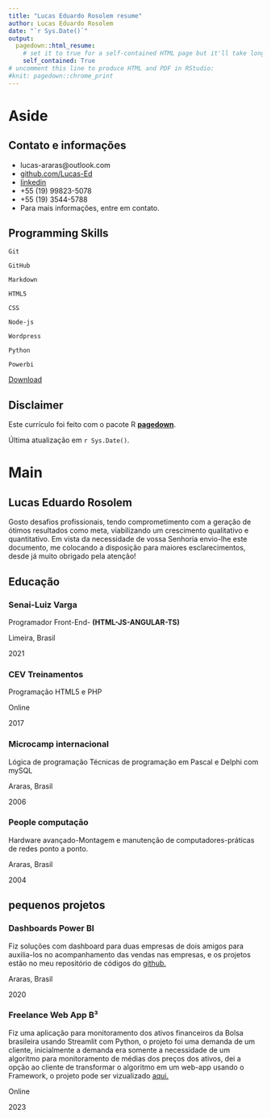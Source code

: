 ```yaml
---
title: "Lucas Eduardo Rosolem resume"
author: Lucas Eduardo Rosolem 
date: "`r Sys.Date()`"
output:
  pagedown::html_resume:
    # set it to true for a self-contained HTML page but it'll take longer to render
    self_contained: True
# uncomment this line to produce HTML and PDF in RStudio:
#knit: pagedown::chrome_print
---
```


Aside
================================================================================


<!--![Lijia Yu](https://avatars1.githubusercontent.com/u/895125?s=400&v=4){width=80%}-->


Contato e informações {#contact}
--------------------------------------------------------------------------------

- <i class="fa fa-envelope"></i> lucas-araras@outlook.com
- <i class="fa fa-github"></i> [github.com/Lucas-Ed](https://bit.ly/2HcqU7j)
- <i class="fab fa-linkedin-in"></i> [linkedin](https://bit.ly/3cxTFI3)
<!--- <i class="fa-solid fa-shop"></i> [Meu site.](https://bit.ly/3cxTFI3)-->
- <i class="fa fa-phone"></i> +55 (19) 99823-5078
- <i class="fa fa-phone"></i> +55 (19) 3544-5788
- Para mais informações, entre em contato.


Programming Skills {#skills}
--------------------------------------------------------------------------------
<!--https://fontawesome.com/-->

<i class="fas fa-code-branch"></i> `Git`

<i class="fab fa-github"></i> `GitHub`

<i class="fab fa-markdown"></i> `Markdown`

<i class="fab fa-html5"></i> `HTML5`

<i class="fab fa-css3-alt"></i> `CSS`

<i class="fa-brands fa-node"></i> `Node-js`

<i class="fab fa-wordpress"></i> `Wordpress`

<i class="fab fa-python"></i></i> `Python`

<i class="fas fa-tachometer-alt"></i> `Powerbi`

<!--<i class="fab fa-r-project"></i> `R-studio`-->

:::aside
<i class="fas fa-download"></i> [Download](https://github.com/Lucas-Ed/cv.github.io/blob/0726daaa2de91cb4038236db3ebfc146ed1f5d0b/Lucas%20Eduardo%20Rosolem.pdf)
:::

Disclaimer {#disclaimer}
--------------------------------------------------------------------------------

Este currículo foi feito com o pacote R [**pagedown**](https://github.com/rstudio/pagedown).

Última atualização em `r Sys.Date()`.



Main
================================================================================

Lucas Eduardo Rosolem {#title}
--------------------------------------------------------------------------------


Gosto desafios profissionais, tendo comprometimento com a geração de ótimos resultados como meta, viabilizando um crescimento qualitativo e quantitativo. Em vista da necessidade de vossa Senhoria envio-lhe este documento, me colocando a disposição para maiores esclarecimentos, desde já muito obrigado pela atenção! 


Educação {data-icon=graduation-cap data-concise=true}
--------------------------------------------------------------------------------

<!----### Centro universitário FHO Uniararas 
Bacharelado em Economia, interrompido

Araras, Brasil

2021--->


### Senai-Luiz Varga
Programador Front-End-
**(HTML-JS-ANGULAR-TS)**

Limeira, Brasil

2021


### CEV Treinamentos
Programação HTML5 e PHP

Online

2017


<!---### Centro universitário FHO Uniararas
Minicurso-Matemática Financeira usando o Excel

Araras, Brasil

2016--->


<!--### Centro universitário FHO Uniararas
Minicurso-Cenário Economico e alocação de recursos

Araras, Brasil

2016-->


### Microcamp internacional

Lógica de programação
Técnicas de programação em Pascal e
Delphi com mySQL

Araras, Brasil

2006

### People computação

Hardware avançado-Montagem e manutenção de computadores-práticas de redes ponto a ponto. 

Araras, Brasil

2004


<!--Trabalhos voluntários {data-icon=chalkboard-teacher}
--------------------------------------------------------------------------------

<!---### Projeto Educação Financeira - Usina do Saber

Por meio da instituição onde faço graduação, promoveu para alunos da rede pública no bairro da Usina São João em araras.

Araras, Brasil

2018

### Monitoria

Atividades de monitoria na disciplina de Matemática para Economistas na própria graduação.

Araras, Brasil

2018-->

pequenos projetos  {data-icon=suitcase}
--------------------------------------------------------------------------------
### Dashboards Power BI
Fiz soluções com dashboard para duas empresas de dois amigos para auxilia-los no acompanhamento das vendas nas empresas, e os projetos estão no meu repositório de códigos do [github.](https://bit.ly/3wn4EfE)

Araras, Brasil

2020

### Freelance Web App B³
Fiz uma aplicação para monitoramento dos ativos financeiros da Bolsa brasileira usando Streamlit com Python, o projeto foi uma demanda de um cliente, inicialmente a demanda era somente a necessidade de um algoritmo para monitoramento de médias dos preços dos ativos, dei a opção ao cliente de transformar o algoritmo em um web-app usando o Framework, o projeto pode ser vizualizado [aqui.](http://bit.ly/3lA0GPW)

Online

2023



